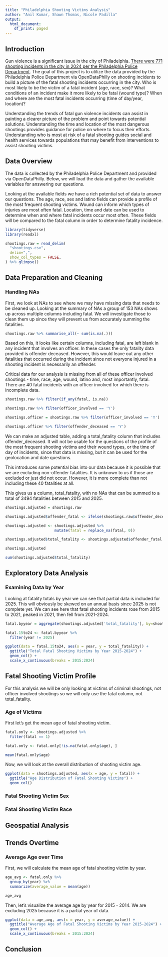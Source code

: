 ```yaml
---
title: "Philadelphia Shooting Victims Analysis"
author: "Anil Kumar, Shawn Thomas, Nicole Padilla"
output:
  html_document:
    df_print: paged
---
```


## Introduction
Gun violence is a significant issue in the city of Philadelphia. [There were 771 shooting incidents in the city in 2024 per the Philadelphia Police Department](https://www.phillypolice.com/crime-data/crime-statistics/). The goal of this project is to utilize the data provided by the Philadelphia Police Department via OpenDataPhilly on shooting incidents to build a picture of the fatal shooting incidents occurring in the city. Who is most likely to be the victim of a fatal incident (age, race, sex)? What conditions of an incident make it more likely to be fatal (wound type)? When and where are the most fatal incidents occurring (time of day/year, location)? 

Understanding the trends of fatal gun violence incidents can assist in painting a clearer picture of the problem and point towards potential solutions. Understanding the time and location of the most dangerous shootings provides guidance for police on where to focus their efforts. Understanding who is most at risk of a fatal shooting guides social and health services towards populations that may benefit from interventions to assist shooting victims. 

## Data Overview

The data is collected by the Philadelphia Police Department and provided via OpenDataPhilly. Below, we will load the data and gather the available variables for answering our questions. 

Looking at the available fields we have a rich potential set of data to answer our questions. The age, race, sex and latino fields can provide a profile of the most frequent shooting victims. Wound can inform which types of injuries are most often fatal. Location, time and date can be used to determine when and where fatal incidents occur most often. These fields will be compared to the fatal column in order to determine fatality incidence.

```r
library(tidyverse)
library(readxl)
```

```r
shootings.raw = read_delim(
  "shootings.csv",
  delim=",",
  show_col_types = FALSE,
) %>% glimpse()
```
## Data Preparation and Cleaning

### Handling NAs

First, we look at NAs to see where we may have missing data that needs to be cleaned up. Looking at the summary of NAs a group of 153 NAs shows up across multiple columns including fatal. We will investigate those to clean them up since they will prevent us from accurately summing the fatalities.

```r
shootings.raw %>% summarise_all(~ sum(is.na(.)))
```
Based on this, it looks like certain columns, including fatal, are left blank in any incident that involves an officer. In these cases the only fatality data provided is offender deceased.  However, this would leave out any other fatalities that occurred during the incident since not everyone injured in a shooting incident is necessarily an offender.

Critical data for our analysis is missing from all of these officer involved shootings - time, race, age, wound, latino and, most importantly, fatal. There are 40 fatal incidents with an officer involved for which there is incomplete data.

```r
shootings.raw %>% filter(if_any(fatal, is.na))
```

```r
shootings.raw %>% filter(officer_involved == 'Y')
```
```r
shootings.officer = shootings.raw %>% filter(officer_involved == 'Y')

shootings.officer %>% filter(offender_deceased == 'Y')
```

We can make an adjusted table, adding a total_fatality column that includes offender_deceased. It will not be usable for the questions of the profile of the most frequent shooting victims and their wound types, or the time of day of incidents, since that data is missing, but it can be used for the geolocation and date questions. 

This introduces some potential bias into our data because it is possible that we are excluding non-offender fatalities. It is unknown to us if those are excluded or just did not occur. However, it is more complete than not including these 40 fatalities at all.

This gives us a column, total_fatality, with no NAs that can be summed to a total of 3494 fatalities between 2015 and 2025. 

```r
shootings.adjusted = shootings.raw

shootings.adjusted$offender_fatal <- ifelse(shootings.raw$offender_deceased == "Y", 1, 0)

shootings.adjusted <- shootings.adjusted %>% 
                      mutate(fatal = replace_na(fatal, 0))

shootings.adjusted$total_fatality <- shootings.adjusted$offender_fatal + shootings.adjusted$fatal

shootings.adjusted

```

```r
sum(shootings.adjusted$total_fatality)
```
## Exploratory Data Analysis

### Examining Data by Year

Looking at fatality totals by year we can see that partial data is included for 2025. This will obviously be skewed on an annual basis since 2025 is not complete yet. We can see here that fatal shooting incidents rose from 2015 to 2021, peaked in 2021, then fell from 2021-2024.

```r
fatal.byyear = aggregate(shootings.adjusted['total_fatality'], by=shootings.adjusted['year'], sum)

fatal.15to24 <- fatal.byyear %>%
  filter(year != 2025)

```

```r
ggplot(data = fatal.15to24, aes(x = year, y = total_fatality)) +
  ggtitle("Total Fatal Shooting Victims by Year 2015-2024") +
  geom_col() +
  scale_x_continuous(breaks = 2015:2024)
```
## Fatal Shooting Victim Profile

For this analysis we will be only looking at victims of criminal shootings, not officer involved shootings so we will only use the fatal column, not total_fatality.

### Age of Victims
First let's get the mean age of fatal shooting victim.
```r
fatal.only <- shootings.adjusted %>%
  filter(fatal == 1)

fatal.only <- fatal.only[!is.na(fatal.only$age), ]

mean(fatal.only$age)
```

Now, we will look at the overall distribution of shooting victim age.
```r
ggplot(data = shootings.adjusted, aes(x = age, y = fatal)) +
  ggtitle("Age Distribution of Fatal Shooting Victims") +
  geom_col()
```
### Fatal Shooting Victim Sex

### Fatal Shooting Victim Race

## Geospatial Analysis

## Trends Overtime

### Average Age over Time

First, we will calculate the mean age of fatal shooting victim by year. 
```r
age_avg <- fatal.only %>%
  group_by(year) %>%
  summarize(average_value = mean(age))

age_avg
```
Then, let's visualize the average age by year for 2015 - 2014. We are excluding 2025 because it is a partial year of data.

```r
ggplot(data = age_avg, aes(x = year, y = average_value)) +
  ggtitle("Average Age of Fatal Shooting Victims by Year 2015-2024") +
  geom_col() +
  scale_x_continuous(breaks = 2015:2024)
```

## Conclusion
